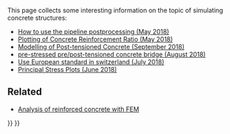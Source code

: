 <languages/>

This page collects some interesting information on the topic of simulating concrete structures:

* [https://forum.freecadweb.org/viewtopic.php?f=18&t=28635 How to use the pipeline postprocessing (May 2018)]
* [https://forum.freecadweb.org/viewtopic.php?f=18&t=28821 Plotting of Concrete Reinforcement Ratio (May 2018)]
* [https://forum.freecadweb.org/viewtopic.php?f=18&t=30697 Modelling of Post-tensioned Concrete (September 2018)]
* [https://forum.freecadweb.org/viewtopic.php?f=18&t=30286 pre-stressed pre/post-tensioned concrete bridge (August 2018)]
* [https://forum.freecadweb.org/viewtopic.php?f=18&t=29930 Use European standard in switzerland (July 2018)]
* [https://forum.freecadweb.org/viewtopic.php?f=18&t=29381 Principal Stress Plots (June 2018)]

==Related==

* [[Analysis_of_reinforced_concrete_with_FEM|Analysis of reinforced concrete with FEM]]


{{FEM Tools navi{{#translation:}}}}
{{Userdocnavi{{#translation:}}}}
